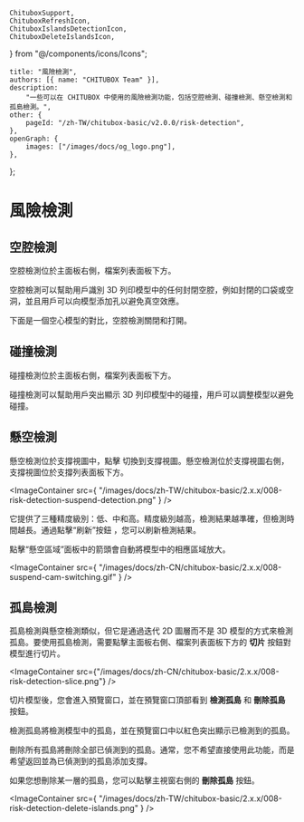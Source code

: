 	ChituboxSupport,
	ChituboxRefreshIcon,
	ChituboxIslandsDetectionIcon,
	ChituboxDeleteIslandsIcon,
} from "@/components/icons/Icons";

	title: "風險檢測",
	authors: [{ name: "CHITUBOX Team" }],
	description:
		"一些可以在 CHITUBOX 中使用的風險檢測功能，包括空腔檢測、碰撞檢測、懸空檢測和孤島檢測。",
	other: {
		pageId: "/zh-TW/chitubox-basic/v2.0.0/risk-detection",
	},
	openGraph: {
		images: ["/images/docs/og_logo.png"],
	},
};

# 風險檢測

## 空腔檢測

空腔檢測位於主面板右側，檔案列表面板下方。

空腔檢測可以幫助用戶識別 3D 列印模型中的任何封閉空腔，例如封閉的口袋或空洞，並且用戶可以向模型添加孔以避免真空效應。

下面是一個空心模型的對比，空腔檢測關閉和打開。

<ImageContainer>
	<ImageComparison
		img1Src={
			"/images/docs/en-US/chitubox-basic/2.x.x/008-risk-detection-cavity-off.png"
		}
		text1={"空腔檢測關閉"}
		img2Src={
			"/images/docs/en-US/chitubox-basic/2.x.x/008-risk-detection-cavity-on.png"
		}
		text2={"空腔檢測打開"}
	/>
</ImageContainer>

## 碰撞檢測

碰撞檢測位於主面板右側，檔案列表面板下方。

碰撞檢測可以幫助用戶突出顯示 3D 列印模型中的碰撞，用戶可以調整模型以避免碰撞。

<ImageContainer>
	<ImageComparison
		img1Src={
			"/images/docs/en-US/chitubox-basic/2.x.x/008-collision-detection-off.png"
		}
		text1={"碰撞檢測關閉"}
		img2Src={
			"/images/docs/en-US/chitubox-basic/2.x.x/008-collision-detection-on.png"
		}
		text2={"碰撞檢測打開"}
	/>
</ImageContainer>

## 懸空檢測

懸空檢測位於支撐視圖中，點擊 <ChituboxSupport /> 切換到支撐視圖。懸空檢測位於支撐視圖右側，支撐視圖位於支撐列表面板下方。

<ImageContainer
	src={
		"/images/docs/zh-TW/chitubox-basic/2.x.x/008-risk-detection-suspend-detection.png"
	}
/>

它提供了三種精度級別：低、中和高。精度級別越高，檢測結果越準確，但檢測時間越長。通過點擊“刷新”按鈕 <ChituboxRefreshIcon />，您可以刷新檢測結果。

點擊“懸空區域”面板中的箭頭會自動將模型中的相應區域放大。

<ImageContainer
	src={
		"/images/docs/zh-CN/chitubox-basic/2.x.x/008-suspend-cam-switching.gif"
	}
/>

## 孤島檢測

孤島檢測與懸空檢測類似，但它是通過迭代 2D 圖層而不是 3D 模型的方式來檢測孤島。要使用孤島檢測，需要點擊主面板右側、檔案列表面板下方的 **切片** 按鈕對模型進行切片。

<ImageContainer
	src={"/images/docs/zh-CN/chitubox-basic/2.x.x/008-risk-detection-slice.png"}
/>

切片模型後，您會進入預覽窗口，並在預覽窗口頂部看到 **檢測孤島** 和 **刪除孤島** 按鈕。

<ChituboxIslandsDetectionIcon /> 檢測孤島將檢測模型中的孤島，並在預覽窗口中以紅色突出顯示已檢測到的孤島。

<ChituboxDeleteIslandsIcon /> 刪除所有孤島將刪除全部已偵測到的孤島。通常，您不希望直接使用此功能，而是希望返回並為已偵測到的孤島添加支撐。

如果您想刪除某一層的孤島，您可以點擊主視窗右側的 **刪除孤島** 按鈕。

<ImageContainer
	src={
		"/images/docs/zh-TW/chitubox-basic/2.x.x/008-risk-detection-delete-islands.png"
	}
/>
